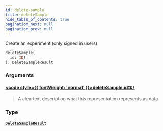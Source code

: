 ```yaml
---
id: delete-sample
title: deleteSample
hide_table_of_contents: true
pagination_next: null
pagination_prev: null
---
```








Create an experiment (only signed in users)

```graphql
deleteSample(
  id: ID!
): DeleteSampleResult
```


### Arguments

#### [<code style={{ fontWeight: 'normal' }}>deleteSample.<b>id</b></code>](#)<Bullet />[`ID!`](/docs/schemas/mikro/scalars/id) <Badge class="secondary" text="non-null"/> <Badge class="secondary" text="scalar"/>
> A cleartext description what this representation represents as data
> 

### Type

#### [`DeleteSampleResult`](/docs/schemas/mikro/objects/delete-sample-result) <Badge class="secondary" text="object"/>
> 
> 





